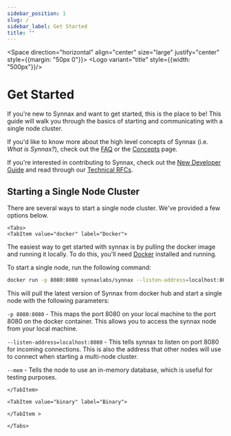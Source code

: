 ```yaml
---
sidebar_position: 1
slug: /
sidebar_label: Get Started
title: ""
---
```




<Space direction="horizontal" align="center" size="large" justify="center" style={{margin: "50px 0"}}>
<Logo variant="title" style={{width: "500px"}}/>
</Space>

# Get Started

If you're new to Synnax and want to get started, this is the place to be! This guide will
walk you through the basics of starting and communicating with a single node cluster. 

If you'd like to know more about the high level concepts of Synnax (i.e. *What is Synnax?*),
check out the [FAQ](../faq) or the [Concepts](../concepts) page.

If you're interested in contributing to Synnax, check out the [New Developer Guide](../developers/new-developer-guide)
and read through our [Technical RFCs](../category/technical-rfcs).

## Starting a Single Node Cluster

There are several ways to start a single node cluster. We've provided a few options below.

```mdx-code-block
<Tabs>
<TabItem value="docker" label="Docker">
```

The easiest way to get started with synnax is by pulling the docker image and running it
locally. To do this, you'll need [Docker](https://docs.docker.com/get-docker/) installed
and running.

To start a single node, run the following command:

```bash
docker run -p 8080:8080 synnaxlabs/synnax --listen-address=localhost:8080 --mem
```

This will pull the latest version of Synnax from docker hub and start a single node
with the following parameters:

`-p 8080:8080` - This maps the port 8080 on your local machine to the port 8080 on the
docker container. This allows you to access the synnax node from your local machine.

`--listen-address=localhost:8080` - This tells synnax to listen on port 8080 for incoming
connections. This is also the address that other nodes will use to connect when starting
a multi-node cluster.

`--mem` - Tells the node to use an in-memory database, which is useful for testing
purposes.

```mdx-code-block
</TabItem>
```

```mdx-code-block
<TabItem value="binary" label="Binary">
```

```mdx-code-block
</TabItem >
```

```mdx-code-block
</Tabs>
```


